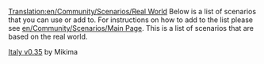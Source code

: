 [[Translation:en/Community/Scenarios/Real World]]
Below is a list of scenarios that you can use or add to. For instructions on how to add to the list please see [[en/Community/Scenarios/Main Page]]. This is a list of scenarios that are based on the real world.

[http://wiki.openttd.org/index.php/Scenarios_by_Size_2048x2048 Italy v0.35] by Mikima